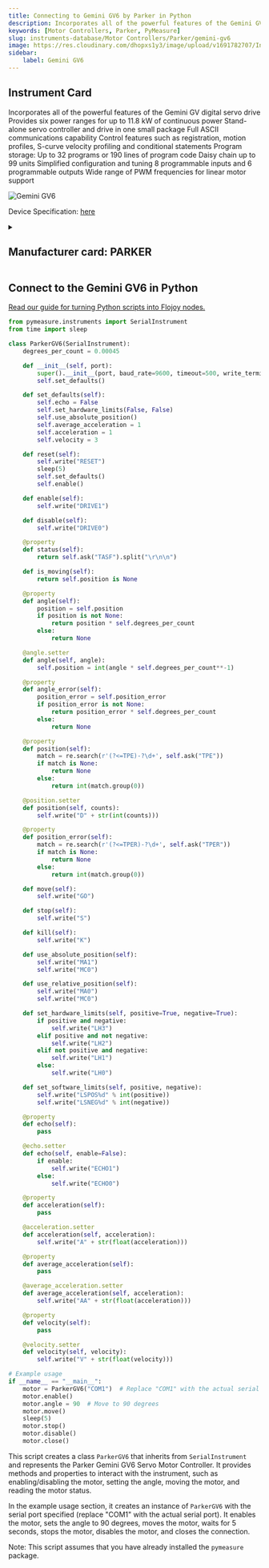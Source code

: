 ```yaml
---
title: Connecting to Gemini GV6 by Parker in Python
description: Incorporates all of the powerful features of the Gemini GV digital servo drive Provides six power ranges for up to 11.8 kW of continuous power Stand-alone servo controller and drive in one small package Full ASCII communications capability Control features such as registration, motion profiles, S-curve velocity profiling and conditional statements Program storage, Up to 32 programs or 190 lines of program code Daisy chain up to 99 units Simplified configuration and tuning 8 programmable inputs and 6 programmable outputs Wide range of PWM frequencies for linear motor support
keywords: [Motor Controllers, Parker, PyMeasure] 
slug: instruments-database/Motor Controllers/Parker/gemini-gv6 
image: https://res.cloudinary.com/dhopxs1y3/image/upload/v1691782707/Instruments/Servo%20Drive/Controllers/Gemini-GV6/Gemini-GV6.jpg
sidebar:
    label: Gemini GV6 
---
```



## Instrument Card

Incorporates all of the powerful features of the Gemini GV digital servo drive
Provides six power ranges for up to 11.8 kW of continuous power
Stand-alone servo controller and drive in one small package
Full ASCII communications capability
Control features such as registration, motion profiles, S-curve velocity profiling and conditional statements
Program storage: Up to 32 programs or 190 lines of program code
Daisy chain up to 99 units
Simplified configuration and tuning
8 programmable inputs and 6 programmable outputs
Wide range of PWM frequencies for linear motor support

![Gemini GV6](https://res.cloudinary.com/dhopxs1y3/image/upload/v1691782707/Instruments/Servo%20Drive/Controllers/Gemini-GV6/Gemini-GV6.jpg)

Device Specification: [here](https://divapps.parker.com/divapps/emn/prior_version_compumotor/cat/english/pgs95_113_gem_servo.pdf)

<details style={{ marginTop: "15px"}}>
<summary><h2 style={{display:'inline'}}>Manufacturer card: PARKER</h2></summary>

![PARKER](https://res.cloudinary.com/dhopxs1y3/image/upload/v1692125990/Instruments/Vendor%20Logos/Parker.png)

Parker Hannifin Corporation, originally Parker Appliance Company, usually referred to as just Parker, is an American corporation specializing in motion and control technologies.

- Headquarters: USA
- Yearly Revenue (millions, USD): 18000
- Vendor Website: [here](https://www.parker.com/us/en/home.html)

</details>


<FeaturedInstrumentVideo category="MOTOR_CONTROLLERS" />

## Connect to the Gemini GV6 in Python

[Read our guide for turning Python scripts into Flojoy nodes.](https://docs.flojoy.ai/contribution/blocks/custom-flojoy-block/)



<Tabs>
<TabItem value="Flojoy" label="Flojoy" className="flojoy-instrument-tabs">

<SectionsCard category="MOTOR_CONTROLLERS" manufacturer="Parker"></SectionsCard>

</TabItem>
<TabItem value="PyMeasure" label="PyMeasure">


```python
from pymeasure.instruments import SerialInstrument
from time import sleep

class ParkerGV6(SerialInstrument):
    degrees_per_count = 0.00045

    def __init__(self, port):
        super().__init__(port, baud_rate=9600, timeout=500, write_termination="\r")
        self.set_defaults()

    def set_defaults(self):
        self.echo = False
        self.set_hardware_limits(False, False)
        self.use_absolute_position()
        self.average_acceleration = 1
        self.acceleration = 1
        self.velocity = 3

    def reset(self):
        self.write("RESET")
        sleep(5)
        self.set_defaults()
        self.enable()

    def enable(self):
        self.write("DRIVE1")

    def disable(self):
        self.write("DRIVE0")

    @property
    def status(self):
        return self.ask("TASF").split("\r\n\n")

    def is_moving(self):
        return self.position is None

    @property
    def angle(self):
        position = self.position
        if position is not None:
            return position * self.degrees_per_count
        else:
            return None

    @angle.setter
    def angle(self, angle):
        self.position = int(angle * self.degrees_per_count**-1)

    @property
    def angle_error(self):
        position_error = self.position_error
        if position_error is not None:
            return position_error * self.degrees_per_count
        else:
            return None

    @property
    def position(self):
        match = re.search(r'(?<=TPE)-?\d+', self.ask("TPE"))
        if match is None:
            return None
        else:
            return int(match.group(0))

    @position.setter
    def position(self, counts):
        self.write("D" + str(int(counts)))

    @property
    def position_error(self):
        match = re.search(r'(?<=TPER)-?\d+', self.ask("TPER"))
        if match is None:
            return None
        else:
            return int(match.group(0))

    def move(self):
        self.write("GO")

    def stop(self):
        self.write("S")

    def kill(self):
        self.write("K")

    def use_absolute_position(self):
        self.write("MA1")
        self.write("MC0")

    def use_relative_position(self):
        self.write("MA0")
        self.write("MC0")

    def set_hardware_limits(self, positive=True, negative=True):
        if positive and negative:
            self.write("LH3")
        elif positive and not negative:
            self.write("LH2")
        elif not positive and negative:
            self.write("LH1")
        else:
            self.write("LH0")

    def set_software_limits(self, positive, negative):
        self.write("LSPOS%d" % int(positive))
        self.write("LSNEG%d" % int(negative))

    @property
    def echo(self):
        pass

    @echo.setter
    def echo(self, enable=False):
        if enable:
            self.write("ECHO1")
        else:
            self.write("ECHO0")

    @property
    def acceleration(self):
        pass

    @acceleration.setter
    def acceleration(self, acceleration):
        self.write("A" + str(float(acceleration)))

    @property
    def average_acceleration(self):
        pass

    @average_acceleration.setter
    def average_acceleration(self, acceleration):
        self.write("AA" + str(float(acceleration)))

    @property
    def velocity(self):
        pass

    @velocity.setter
    def velocity(self, velocity):
        self.write("V" + str(float(velocity)))

# Example usage
if __name__ == "__main__":
    motor = ParkerGV6("COM1")  # Replace "COM1" with the actual serial port
    motor.enable()
    motor.angle = 90  # Move to 90 degrees
    motor.move()
    sleep(5)
    motor.stop()
    motor.disable()
    motor.close()
```

This script creates a class `ParkerGV6` that inherits from `SerialInstrument` and represents the Parker Gemini GV6 Servo Motor Controller. It provides methods and properties to interact with the instrument, such as enabling/disabling the motor, setting the angle, moving the motor, and reading the motor status.

In the example usage section, it creates an instance of `ParkerGV6` with the serial port specified (replace "COM1" with the actual serial port). It enables the motor, sets the angle to 90 degrees, moves the motor, waits for 5 seconds, stops the motor, disables the motor, and closes the connection.

Note: This script assumes that you have already installed the `pymeasure` package.

</TabItem>
</Tabs>